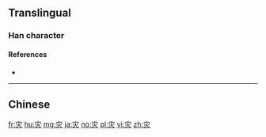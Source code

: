 {{also|災}}
==Translingual==

===Han character===
{{Han char|rn=86|rad=火|as=03|sn=7|four=|canj=JF|ids=⿱[[宀]][[火]]}}

====References====
* {{Han ref|kx=0666.220|dkj=18881|dj=1075.250|hdz=32190.020|uh=707E|ud=28798}}

----

==Chinese==
{{zh-see|災}}

[[fr:灾]]
[[hu:灾]]
[[mg:灾]]
[[ja:灾]]
[[no:灾]]
[[pl:灾]]
[[vi:灾]]
[[zh:灾]]